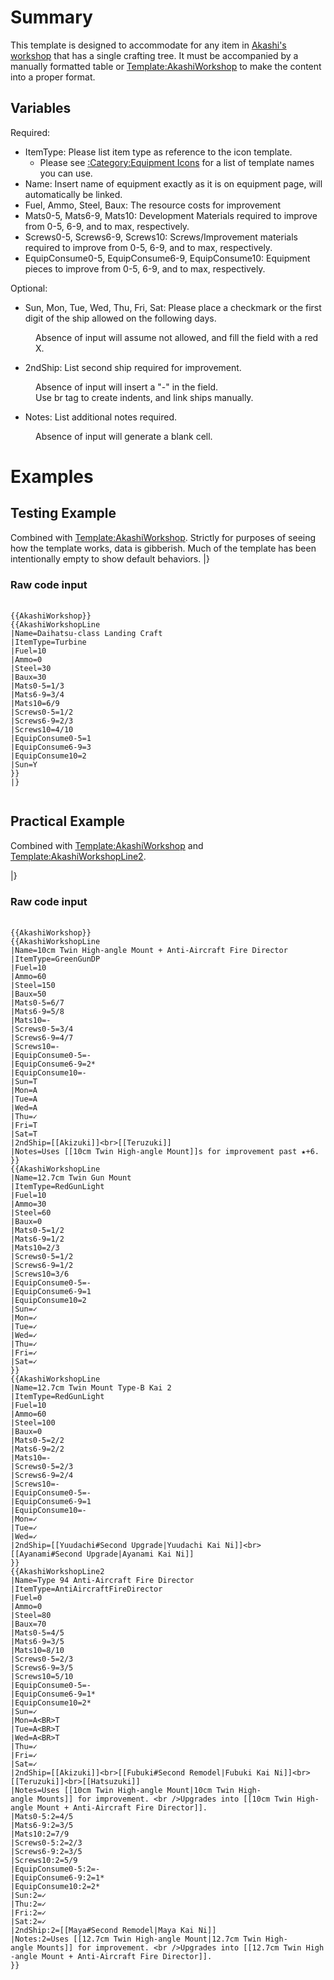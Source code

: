 =Summary=
This template is designed to accommodate for any item in [[Akashi's Improvement Arsenal|Akashi's workshop]] that has a single crafting tree. It must be accompanied by a manually formatted table or [[Template:AkashiWorkshop]] to make the content into a proper format.

==Variables==
Required:
*ItemType: Please list item type as reference to the icon template.
**Please see [[:Category:Equipment Icons]] for a list of template names you can use.
*Name: Insert name of equipment exactly as it is on equipment page, will automatically be linked.
*Fuel, Ammo, Steel, Baux: The resource costs for improvement
*Mats0-5, Mats6-9, Mats10: Development Materials required to improve from 0-5, 6-9, and to max, respectively.
*Screws0-5, Screws6-9, Screws10: Screws/Improvement materials required to improve from 0-5, 6-9, and to max, respectively.
*EquipConsume0-5, EquipConsume6-9, EquipConsume10: Equipment pieces to improve from 0-5, 6-9, and to max, respectively.
Optional:
*Sun, Mon, Tue, Wed, Thu, Fri, Sat: Please place a checkmark or the first digit of the ship allowed on the following days. 
:Absence of input will assume not allowed, and fill the field with a red X.
*2ndShip: List second ship required for improvement.
:Absence of input will insert a "-" in the field.
:Use br tag to create indents, and link ships manually.
*Notes: List additional notes required.
:Absence of input will generate a blank cell.

=Examples=
==Testing Example==
Combined with [[Template:AkashiWorkshop]]. Strictly for purposes of seeing how the template works, data is gibberish. Much of the template has been intentionally empty to show default behaviors.
{{AkashiWorkshop}}
{{AkashiWorkshopLine
|Name=Daihatsu-class Landing Craft
|ItemType=Turbine
|Fuel=10
|Ammo=0
|Steel=30
|Baux=30
|Mats0-5=1/3
|Mats6-9=3/4
|Mats10=6/9
|Screws0-5=1/2
|Screws6-9=2/3
|Screws10=4/10
|EquipConsume0-5=1
|EquipConsume6-9=3
|EquipConsume10=2
|Sun=Y
}}
|}

===Raw code input===
 <nowiki>
{{AkashiWorkshop}}
{{AkashiWorkshopLine
|Name=Daihatsu-class Landing Craft
|ItemType=Turbine
|Fuel=10
|Ammo=0
|Steel=30
|Baux=30
|Mats0-5=1/3
|Mats6-9=3/4
|Mats10=6/9
|Screws0-5=1/2
|Screws6-9=2/3
|Screws10=4/10
|EquipConsume0-5=1
|EquipConsume6-9=3
|EquipConsume10=2
|Sun=Y
}}
|}
 </nowiki>

==Practical Example==
Combined with [[Template:AkashiWorkshop]] and [[Template:AkashiWorkshopLine2]].

{{AkashiWorkshop}}
{{AkashiWorkshopLine
|Name=10cm Twin High-angle Mount + Anti-Aircraft Fire Director
|ItemType=GreenGunDP
|Fuel=10
|Ammo=60
|Steel=150
|Baux=50
|Mats0-5=6/7
|Mats6-9=5/8
|Mats10=-
|Screws0-5=3/4
|Screws6-9=4/7
|Screws10=-
|EquipConsume0-5=-
|EquipConsume6-9=2*
|EquipConsume10=-
|Sun=T
|Mon=A
|Tue=A
|Wed=A
|Thu=✓
|Fri=T
|Sat=T
|2ndShip=[[Akizuki]]<br>[[Teruzuki]]
|Notes=Uses [[10cm Twin High-angle Mount]]s for improvement past ★+6. 
}}
{{AkashiWorkshopLine
|Name=12.7cm Twin Gun Mount
|ItemType=RedGunLight
|Fuel=10
|Ammo=30
|Steel=60
|Baux=0
|Mats0-5=1/2
|Mats6-9=1/2
|Mats10=2/3
|Screws0-5=1/2
|Screws6-9=1/2
|Screws10=3/6
|EquipConsume0-5=-
|EquipConsume6-9=1
|EquipConsume10=2
|Sun=✓
|Mon=✓
|Tue=✓
|Wed=✓
|Thu=✓
|Fri=✓
|Sat=✓
}}
{{AkashiWorkshopLine
|Name=12.7cm Twin Mount Type-B Kai 2
|ItemType=RedGunLight
|Fuel=10
|Ammo=60
|Steel=100
|Baux=0
|Mats0-5=2/2
|Mats6-9=2/2
|Mats10=-
|Screws0-5=2/3
|Screws6-9=2/4
|Screws10=-
|EquipConsume0-5=-
|EquipConsume6-9=1
|EquipConsume10=-
|Mon=✓
|Tue=✓
|Wed=✓
|2ndShip=[[Yuudachi#Second Upgrade|Yuudachi Kai Ni]]<br>[[Ayanami#Second Upgrade|Ayanami Kai Ni]]
}}
{{AkashiWorkshopLine2
|Name=Type 94 Anti-Aircraft Fire Director
|ItemType=AntiAircraftFireDirector
|Fuel=0
|Ammo=0
|Steel=80
|Baux=70
|Mats0-5=4/5
|Mats6-9=3/5
|Mats10=8/10
|Screws0-5=2/3
|Screws6-9=3/5
|Screws10=5/10
|EquipConsume0-5=-
|EquipConsume6-9=1*
|EquipConsume10=2*
|Sun=✓
|Mon=A<BR>T
|Tue=A<BR>T
|Wed=A<BR>T
|Thu=✓
|Fri=✓
|Sat=✓
|2ndShip=[[Akizuki]]<br>[[Fubuki#Second Remodel|Fubuki Kai Ni]]<br>[[Teruzuki]]<br>[[Hatsuzuki]]
|Notes=Uses [[10cm Twin High-angle Mount|10cm Twin High-angle Mounts]] for improvement. <br />Upgrades into [[10cm Twin High-angle Mount + Anti-Aircraft Fire Director]].
|Mats0-5:2=4/5
|Mats6-9:2=3/5
|Mats10:2=7/9
|Screws0-5:2=2/3
|Screws6-9:2=3/5
|Screws10:2=5/9
|EquipConsume0-5:2=-
|EquipConsume6-9:2=1*
|EquipConsume10:2=2*
|Sun:2=✓
|Thu:2=✓
|Fri:2=✓
|Sat:2=✓
|2ndShip:2=[[Maya#Second Remodel|Maya Kai Ni]]
|Notes:2=Uses [[12.7cm Twin High-angle Mount|12.7cm Twin High-angle Mounts]] for improvement. <br />Upgrades into [[12.7cm Twin High-angle Mount + Anti-Aircraft Fire Director]].
}}
|}

===Raw code input===

 <nowiki>
{{AkashiWorkshop}}
{{AkashiWorkshopLine
|Name=10cm Twin High-angle Mount + Anti-Aircraft Fire Director
|ItemType=GreenGunDP
|Fuel=10
|Ammo=60
|Steel=150
|Baux=50
|Mats0-5=6/7
|Mats6-9=5/8
|Mats10=-
|Screws0-5=3/4
|Screws6-9=4/7
|Screws10=-
|EquipConsume0-5=-
|EquipConsume6-9=2*
|EquipConsume10=-
|Sun=T
|Mon=A
|Tue=A
|Wed=A
|Thu=✓
|Fri=T
|Sat=T
|2ndShip=[[Akizuki]]<br>[[Teruzuki]]
|Notes=Uses [[10cm Twin High-angle Mount]]s for improvement past ★+6. 
}}
{{AkashiWorkshopLine
|Name=12.7cm Twin Gun Mount
|ItemType=RedGunLight
|Fuel=10
|Ammo=30
|Steel=60
|Baux=0
|Mats0-5=1/2
|Mats6-9=1/2
|Mats10=2/3
|Screws0-5=1/2
|Screws6-9=1/2
|Screws10=3/6
|EquipConsume0-5=-
|EquipConsume6-9=1
|EquipConsume10=2
|Sun=✓
|Mon=✓
|Tue=✓
|Wed=✓
|Thu=✓
|Fri=✓
|Sat=✓
}}
{{AkashiWorkshopLine
|Name=12.7cm Twin Mount Type-B Kai 2
|ItemType=RedGunLight
|Fuel=10
|Ammo=60
|Steel=100
|Baux=0
|Mats0-5=2/2
|Mats6-9=2/2
|Mats10=-
|Screws0-5=2/3
|Screws6-9=2/4
|Screws10=-
|EquipConsume0-5=-
|EquipConsume6-9=1
|EquipConsume10=-
|Mon=✓
|Tue=✓
|Wed=✓
|2ndShip=[[Yuudachi#Second Upgrade|Yuudachi Kai Ni]]<br>[[Ayanami#Second Upgrade|Ayanami Kai Ni]]
}}
{{AkashiWorkshopLine2
|Name=Type 94 Anti-Aircraft Fire Director
|ItemType=AntiAircraftFireDirector
|Fuel=0
|Ammo=0
|Steel=80
|Baux=70
|Mats0-5=4/5
|Mats6-9=3/5
|Mats10=8/10
|Screws0-5=2/3
|Screws6-9=3/5
|Screws10=5/10
|EquipConsume0-5=-
|EquipConsume6-9=1*
|EquipConsume10=2*
|Sun=✓
|Mon=A<BR>T
|Tue=A<BR>T
|Wed=A<BR>T
|Thu=✓
|Fri=✓
|Sat=✓
|2ndShip=[[Akizuki]]<br>[[Fubuki#Second Remodel|Fubuki Kai Ni]]<br>[[Teruzuki]]<br>[[Hatsuzuki]]
|Notes=Uses [[10cm Twin High-angle Mount|10cm Twin High-angle Mounts]] for improvement. <br />Upgrades into [[10cm Twin High-angle Mount + Anti-Aircraft Fire Director]].
|Mats0-5:2=4/5
|Mats6-9:2=3/5
|Mats10:2=7/9
|Screws0-5:2=2/3
|Screws6-9:2=3/5
|Screws10:2=5/9
|EquipConsume0-5:2=-
|EquipConsume6-9:2=1*
|EquipConsume10:2=2*
|Sun:2=✓
|Thu:2=✓
|Fri:2=✓
|Sat:2=✓
|2ndShip:2=[[Maya#Second Remodel|Maya Kai Ni]]
|Notes:2=Uses [[12.7cm Twin High-angle Mount|12.7cm Twin High-angle Mounts]] for improvement. <br />Upgrades into [[12.7cm Twin High-angle Mount + Anti-Aircraft Fire Director]].
}}
 </nowiki>